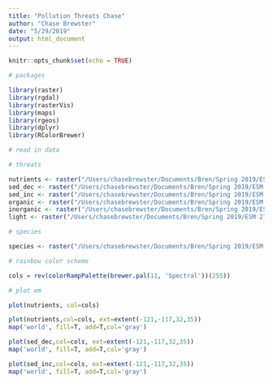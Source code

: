 ```yaml
---
title: "Pollution Threats Chase"
author: "Chase Brewster"
date: "5/29/2019"
output: html_document
---
```


```r
knitr::opts_chunk$set(echo = TRUE)

# packages

library(raster)
library(rgdal)
library(rasterVis)
library(maps)
library(rgeos)
library(dplyr)
library(RColorBrewer)

```

```r

# read in data

# threats

nutrients <- raster("/Users/chasebrewster/Documents/Bren/Spring 2019/ESM 270/Lab 7/CPLab7_Hotspots/Threats_data/impact_nutrients.tif") # nutrient pollution
sed_dec <- raster("/Users/chasebrewster/Documents/Bren/Spring 2019/ESM 270/Lab 7/CPLab7_Hotspots/Threats_data/impact_sed_decrease.tif") # decrease sediment
sed_inc <- raster("/Users/chasebrewster/Documents/Bren/Spring 2019/ESM 270/Lab 7/CPLab7_Hotspots/Threats_data/impact_sed_increase.tif") # increase sediment
organic <- raster("/Users/chasebrewster/Documents/Bren/Spring 2019/ESM 270/Lab 7/CPLab7_Hotspots/Threats_data/impact_organic.tif") # organic pollution
inorganic <- raster("/Users/chasebrewster/Documents/Bren/Spring 2019/ESM 270/Lab 7/CPLab7_Hotspots/Threats_data/impact_inorganic.tif") # inorganic pollution
light <- raster("/Users/chasebrewster/Documents/Bren/Spring 2019/ESM 270/Lab 7/CPLab7_Hotspots/Threats_data/impact_light_pol.tif") # light pollution

# species

species <- raster("/Users/chasebrewster/Documents/Bren/Spring 2019/ESM 270/Lab 7/CPLab7_Hotspots/ca_curr_sp_rich.tif")
```

```r
# rainbow color scheme

cols = rev(colorRampPalette(brewer.pal(11, 'Spectral'))(255))

# plot em

plot(nutrients, col=cols)

plot(nutrients,col=cols, ext=extent(-121,-117,32,35))
map('world', fill=T, add=T,col='gray')

plot(sed_dec,col=cols, ext=extent(-121,-117,32,35))
map('world', fill=T, add=T,col='gray')

plot(sed_inc,col=cols, ext=extent(-121,-117,32,35))
map('world', fill=T, add=T,col='gray')


```

